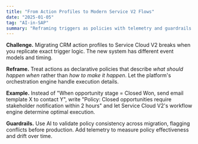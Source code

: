 ```yaml
---
title: "From Action Profiles to Modern Service V2 Flows"
date: "2025-01-05"
tag: "AI-in-SAP"
summary: "Reframing triggers as policies with telemetry and guardrails."
---
```


**Challenge.** Migrating CRM action profiles to Service Cloud V2 breaks when you replicate exact trigger logic. The new system has different event models and timing.

**Reframe.** Treat actions as declarative policies that describe *what should happen when* rather than *how to make it happen*. Let the platform's orchestration engine handle execution details.

**Example.** Instead of "When opportunity stage = Closed Won, send email template X to contact Y", write "Policy: Closed opportunities require stakeholder notification within 2 hours" and let Service Cloud V2's workflow engine determine optimal execution.

**Guardrails.** Use AI to validate policy consistency across migration, flagging conflicts before production. Add telemetry to measure policy effectiveness and drift over time.